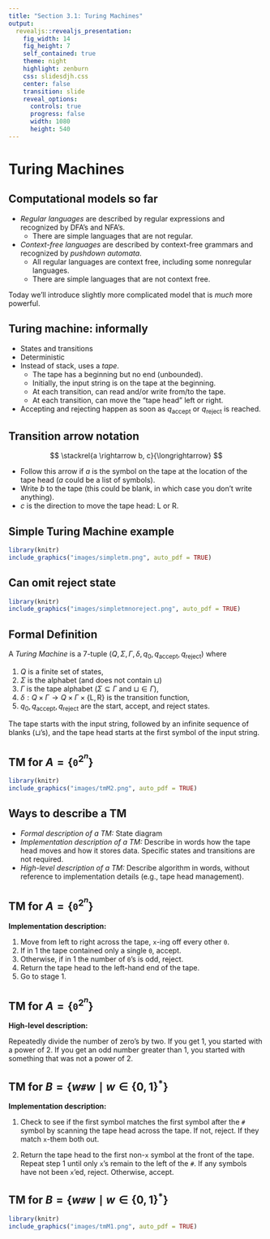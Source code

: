 ```yaml
---
title: "Section 3.1: Turing Machines"
output: 
  revealjs::revealjs_presentation:
    fig_width: 14 
    fig_height: 7
    self_contained: true
    theme: night
    highlight: zenburn
    css: slidesdjh.css
    center: false
    transition: slide
    reveal_options:
      controls: true
      progress: false
      width: 1080
      height: 540
---
```

# Turing Machines

## Computational models so far

- *Regular languages* are described by regular expressions and recognized by DFA's and NFA's.
    + There are simple languages that are not regular.
- *Context-free languages* are described by context-free grammars and recognized by *pushdown automata*.
    + All regular languages are context free, including some nonregular languages.
    + There are simple languages that are not context free.

Today we'll introduce slightly more complicated model that is *much* more powerful.

## Turing machine: informally

- States and transitions
- Deterministic
- Instead of stack, uses a *tape*.
    + The tape has a beginning but no end (unbounded).
    + Initially, the input string is on the tape at the beginning.
    + At each transition, can read and/or write from/to the tape.
    + At each transition, can move the "tape head" left or right.
- Accepting and rejecting happen as soon as $q_\mathrm{accept}$ or $q_\mathrm{reject}$ is reached.

## Transition arrow notation

$$
\stackrel{a \rightarrow b, c}{\longrightarrow}
$$

- Follow this arrow if $a$ is the symbol on the tape at the location of the tape head ($a$ could be a list of symbols).
- Write $b$ to the tape (this could be blank, in which case you don't write anything).
- $c$ is the direction to move the tape head: L or R. 

## Simple Turing Machine example

```r
library(knitr)
include_graphics("images/simpletm.png", auto_pdf = TRUE)
```

## Can omit reject state

```r
library(knitr)
include_graphics("images/simpletmnoreject.png", auto_pdf = TRUE)
```

## Formal Definition

A *Turing Machine* is a 7-tuple $(Q, \Sigma, \Gamma, \delta, q_0, q_\mathrm{accept}, q_\mathrm{reject})$ where

1. $Q$ is a finite set of states,
2. $\Sigma$ is the alphabet (and does not contain $\sqcup$)
3. $\Gamma$ is the tape alphabet ($\Sigma \subseteq \Gamma$ and $\sqcup\in \Gamma$),
4. $\delta: Q\times \Gamma \longrightarrow Q\times \Gamma \times \{\mathrm{L,R}\}$ is the transition function,
5. $q_0, q_\mathrm{accept}, q_\mathrm{reject}$ are the start, accept, and reject states.

The tape starts with the input string, followed by an infinite sequence of blanks ($\sqcup$'s), and the tape head starts at the first symbol of the input string.

## TM for $A = \{\mathtt{0}^{2^n}\}$

```r
library(knitr)
include_graphics("images/tmM2.png", auto_pdf = TRUE)
```

## Ways to describe a TM

- *Formal description of a TM:* State diagram
- *Implementation description of a TM:* Describe in words how the tape head moves and how it stores data. Specific states and transitions are not required.
- *High-level description of a TM:* Describe algorithm in words, without reference to implementation details (e.g., tape head management).

## TM for $A = \{\mathtt{0}^{2^n}\}$

**Implementation description:**

1. Move from left to right across the tape, $\mathtt{x}$-ing off every other $\mathtt{0}$.
2. If in 1 the tape contained only a single $\mathtt{0}$, accept.
3. Otherwise, if in 1 the number of $\mathtt{0}$'s is odd, reject.
4. Return the tape head to the left-hand end of the tape.
5. Go to stage 1.

## TM for $A = \{\mathtt{0}^{2^n}\}$

**High-level description:**

Repeatedly divide the number of zero's by two. If you get 1, you started with a power of 2. If you get an odd number greater than 1, you started with something that was not a power of 2.

## TM for $B = \{w\mathtt{\#}w \mid w \in \{0,1\}^\ast\}$

**Implementation description:**

1. Check to see if the first symbol matches the first symbol after the $\mathtt{\#}$ symbol by scanning the tape head across the tape. If not, reject. If they match $\mathtt{x}$-them both out.

2. Return the tape head to the first non-$\mathtt{x}$ symbol at the front of the tape. Repeat step 1 until only $\mathtt{x}$'s remain to the left of the $\mathtt{\#}$. If any symbols have not been $\mathtt{x}$'ed, reject. Otherwise, accept.

## TM for $B = \{w\mathtt{\#}w \mid w \in \{0,1\}^\ast\}$

```r
library(knitr)
include_graphics("images/tmM1.png", auto_pdf = TRUE)
```



